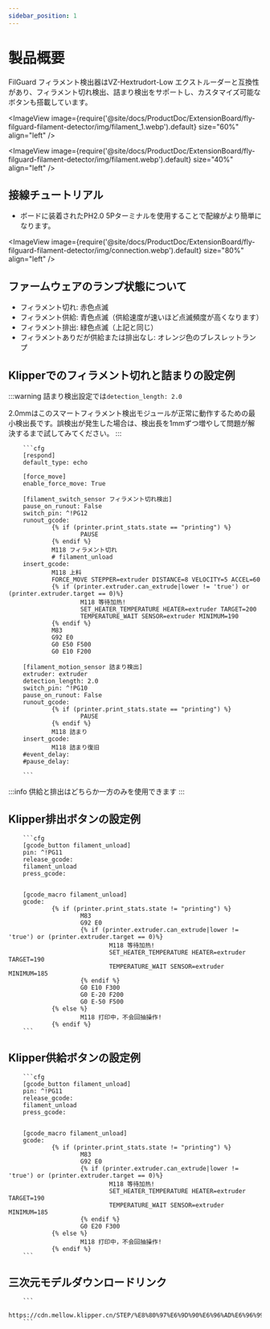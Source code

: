```yaml
---
sidebar_position: 1
---
```


# 製品概要

FilGuard フィラメント検出器はVZ-Hextrudort-Low エクストルーダーと互換性があり、フィラメント切れ検出、詰まり検出をサポートし、カスタマイズ可能なボタンも搭載しています。

<ImageView image={require('@site/docs/ProductDoc/ExtensionBoard/fly-filguard-filament-detector/img/filament_1.webp').default} size="60%" align="left" />
 
<ImageView image={require('@site/docs/ProductDoc/ExtensionBoard/fly-filguard-filament-detector/img/filament.webp').default} size="40%" align="left" />

## 接線チュートリアル

* ボードに装着されたPH2.0 5Pターミナルを使用することで配線がより簡単になります。

<ImageView image={require('@site/docs/ProductDoc/ExtensionBoard/fly-filguard-filament-detector/img/connection.webp').default} size="80%" align="left" />

## ファームウェアのランプ状態について

* フィラメント切れ: 赤色点滅
* フィラメント供給: 青色点滅（供給速度が速いほど点滅頻度が高くなります）
* フィラメント排出: 緑色点滅（上記と同じ）
* フィラメントありだが供給または排出なし: オレンジ色のブレスレットランプ

## Klipperでのフィラメント切れと詰まりの設定例

:::warning
詰まり検出設定では`detection_length: 2.0`

2.0mmはこのスマートフィラメント検出モジュールが正常に動作するための最小検出長です。誤検出が発生した場合は、検出長を1mmずつ増やして問題が解決するまで試してみてください。
:::

        ```cfg
        [respond]
        default_type: echo

        [force_move]
        enable_force_move: True

        [filament_switch_sensor フィラメント切れ検出]
        pause_on_runout: False
        switch_pin: ^!PG12
        runout_gcode:
                {% if (printer.print_stats.state == "printing") %}
                        PAUSE
                {% endif %}
                M118 フィラメント切れ
                # filament_unload
        insert_gcode:
                M118 上料
                FORCE_MOVE STEPPER=extruder DISTANCE=8 VELOCITY=5 ACCEL=60
                {% if (printer.extruder.can_extrude|lower != 'true') or (printer.extruder.target == 0)%}
                        M118 等待加热!
                        SET_HEATER_TEMPERATURE HEATER=extruder TARGET=200
                        TEMPERATURE_WAIT SENSOR=extruder MINIMUM=190
                {% endif %}
                M83
                G92 E0
                G0 E50 F500
                G0 E10 F200

        [filament_motion_sensor 詰まり検出]
        extruder: extruder
        detection_length: 2.0
        switch_pin: ^!PG10
        pause_on_runout: False
        runout_gcode:
                {% if (printer.print_stats.state == "printing") %}
                        PAUSE
                {% endif %}
                M118 詰まり
        insert_gcode:
                M118 詰まり復旧
        #event_delay:
        #pause_delay:

        ```

:::info
供給と排出はどちらか一方のみを使用できます
:::

## Klipper排出ボタンの設定例
        ```cfg
        [gcode_button filament_unload]
        pin: ^!PG11
        release_gcode:
        filament_unload
        press_gcode:


        [gcode_macro filament_unload]
        gcode:
                {% if (printer.print_stats.state != "printing") %}
                        M83
                        G92 E0
                        {% if (printer.extruder.can_extrude|lower != 'true') or (printer.extruder.target == 0)%}
                                M118 等待加热!
                                SET_HEATER_TEMPERATURE HEATER=extruder TARGET=190
                                TEMPERATURE_WAIT SENSOR=extruder MINIMUM=185
                        {% endif %}
                        G0 E10 F300
                        G0 E-20 F200
                        G0 E-50 F500
                {% else %}
                        M118 打印中，不会回抽操作!
                {% endif %}
        ```

## Klipper供給ボタンの設定例

        ```cfg
        [gcode_button filament_unload]
        pin: ^!PG11
        release_gcode:
        filament_unload
        press_gcode:


        [gcode_macro filament_unload]
        gcode:
                {% if (printer.print_stats.state != "printing") %}
                        M83
                        G92 E0
                        {% if (printer.extruder.can_extrude|lower != 'true') or (printer.extruder.target == 0)%}
                                M118 等待加热!
                                SET_HEATER_TEMPERATURE HEATER=extruder TARGET=190
                                TEMPERATURE_WAIT SENSOR=extruder MINIMUM=185
                        {% endif %}
                        G0 E20 F300
                {% else %}
                        M118 打印中，不会回抽操作!
                {% endif %}
        ```

## 三次元モデルダウンロードリンク

        ```
        https://cdn.mellow.klipper.cn/STEP/%E8%80%97%E6%9D%90%E6%96%AD%E6%96%99%E5%A0%B5%E6%96%99%E6%A3%80%E6%B5%8B%E6%A8%A1%E5%9D%97.7z
        ```